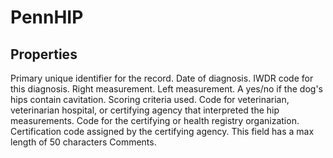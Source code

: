 
# PennHIP

## Properties
<Properties>
    <Property name="pt_PhenoTraitRecordID" type="integer">
        Primary unique identifier for the record.
    </Property>
    <Property name="pt_Date" type="datetime" required>
        Date of diagnosis.
    </Property>
    <Property name="pt_TraitCodeID" type="integer" required>
        IWDR code for this diagnosis.
    </Property>
    <Property name="pt_Measure1" type="integer">
        Right measurement.
    </Property>
    <Property name="pt_Measure2" type="integer">
        Left measurement.
    </Property>
    <Property name="pt_Cavitation" type="boolean">
        A yes/no if the dog's hips contain cavitation.
    </Property>
    <Property name="pt_MeasureTypeCode" type="integer">
        Scoring criteria used.
        <MeasureTypeCodeDataTable />
    </Property>
    <Property name="pt_EvaluatorID" type="integer">
        Code for veterinarian, veterinarian hospital, or certifying agency that interpreted the hip measurements.
        <EvaluatorIDDataTable />
    </Property>
    <Property name="dog_CertifAgencyCode" type="integer">
        Code for the certifying or health registry organization.
        <CertifAgencyCodeDataTable />
    </Property>
    <Property name="pt_CertificationNumber" type="string">
        Certification code assigned by the certifying agency.
        <Note>This field has a max length of 50 characters</Note>
    </Property>
    <Property name="pt_DetailsOfProblem" type="string">
        Comments.
    </Property>
</Properties>